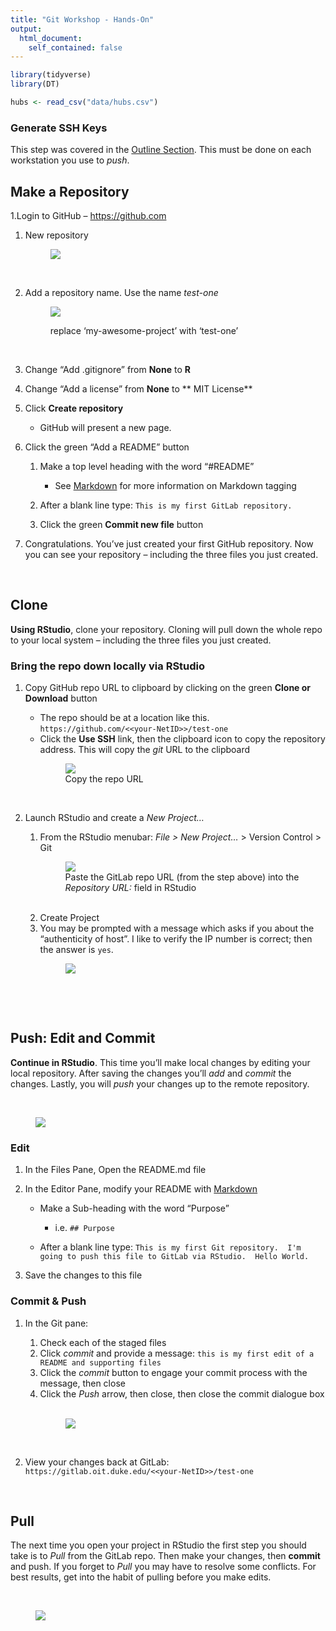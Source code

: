 ```yaml
---
title: "Git Workshop - Hands-On"
output: 
  html_document:
    self_contained: false
---
```


```r
library(tidyverse)
library(DT)
```

```r
hubs <- read_csv("data/hubs.csv")
```

### Generate SSH Keys 

This step was covered in the [Outline Section](outline.html#generate_ssh_keys_in_advance_of_the_workshop).  This must be done on each workstation you use to *push*.  


## Make a Repository
1.Login to GitHub -- <a href="https://github.com" target="_blank">https://github.com</a>

1. New repository <br><figure>![](images/new_github_repo.png)</figure><br>

1. Add a repository name.  Use the name *test-one*  <br> <figure>![](images/project_name_github.png)<figcaption>replace 'my-awesome-project' with 'test-one'</figcaption></figure><br>


1. Change "Add .gitignore" from **None** to **R**
1. Change "Add a license" from **None** to ** MIT License**
1. Click **Create repository** 

    - GitHub will present a new page.

1. Click the green "Add a README" button 

    1. Make a top level heading with the word "#README"
   
        - See [Markdown](markdown.html) for more information on Markdown tagging
    1. After a blank line type: `This is my first GitLab repository.`
    1. Click the green **Commit new file** button  
    
1. Congratulations.  You've just created your first GitHub repository.  Now you can see your repository -- including the three files you just created.

&nbsp; 

## Clone

**Using RStudio**, clone your repository.  Cloning will pull down the whole repo to your local system -- including the three files you just created.
    
### Bring the repo down locally via RStudio

1. Copy GitHub repo URL to clipboard by clicking on the green **Clone or Download** button

	  - The repo should be at a location like this. `https://github.com/<<your-NetID>>/test-one`
	  - Click the **Use SSH** link, then the clipboard icon to copy the repository address.  This will copy the *git* URL to the clipboard <br><figure>![](images/copy_repo_github.png)
<figcaption>Copy the repo URL</figcaption></figure><br>
	    
1. Launch RStudio and create a *New Project...*

    1. From the RStudio menubar:  *File > New Project...* > Version Control > Git <br><figure>![](images/project_version_git.png)<figcaption>Paste the GitLab repo URL (from the step above) into the  *Repository URL:* field in RStudio</figcaption></figure><br>
    1. Create Project
    1. You may be prompted with a message which asks if you about the "authenticity of host".  I like to verify the IP number is correct; then the answer is `yes`.<br><figure>![](images/yes.png)</figure><br>

&nbsp; 

## Push: Edit and Commit

**Continue in RStudio**.  This time you'll make local changes by editing your local repository.  After saving the changes you'll *add* and *commit* the changes.  Lastly, you will *push* your changes up to the remote repository.

<br><figure>![](images/push.png)</figure>

### Edit

1. In the Files Pane, Open the README.md file
1. In the Editor Pane, modify your README with [Markdown](markdown.html)

    - Make a Sub-heading with the word "Purpose"
    
        - i.e. `## Purpose`
        
    - After a blank line type: `This is my first Git repository.  I'm going to push this file to GitLab via RStudio.  Hello World.`
1. Save the changes to this file


### Commit & Push

1. In the Git pane:

    1. Check each of the staged files
    1. Click *commit* and provide a message:  `this is my first edit of a README and supporting files`
    1. Click the *commit* button to engage your commit  process with the message, then close
    1. Click the *Push* arrow, then close, then close the commit dialogue box  
<br><figure>![](images/commit_push.png)</figure><br>

1. View your changes back at GitLab:  `https://gitlab.oit.duke.edu/<<your-NetID>>/test-one`

&nbsp; 

## Pull

The next time you open your project in RStudio the first step you should take is to *Pull* from the GitLab repo.  Then make your changes, then **commit** and push.  If you forget to *Pull* you may have to resolve some conflicts. For best results, get into the habit of pulling before you make edits.

<br><figure>![](images/git_push_pull.png)</figure>

&nbsp; 

&nbsp;